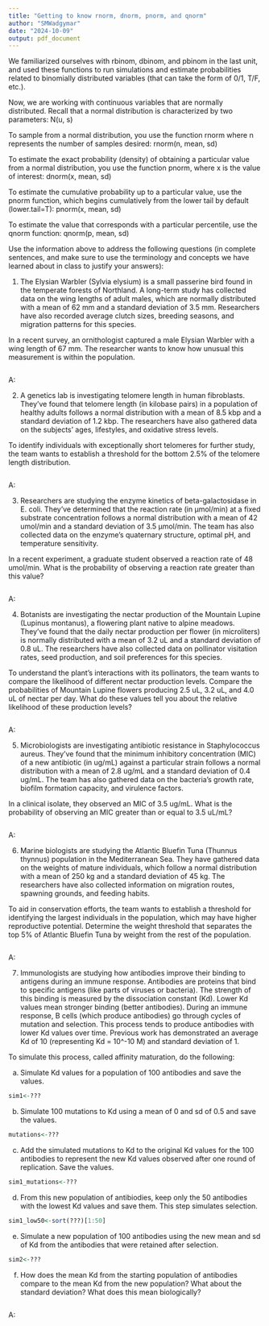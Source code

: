 ```yaml
---
title: "Getting to know rnorm, dnorm, pnorm, and qnorm"
author: "SMWadgymar"
date: "2024-10-09"
output: pdf_document
---
```


We familiarized ourselves with rbinom, dbinom, and pbinom in the last unit, and used these functions to run simulations and estimate probabilities related to binomially distributed variables (that can take the form of 0/1, T/F, etc.).

Now, we are working with continuous variables that are normally distributed. Recall that a normal distribution is characterized by two parameters: N(u, s)

To sample from a normal distribution, you use the function rnorm where n represents the number of samples desired:
rnorm(n, mean, sd)

To estimate the exact probability (density) of obtaining a particular value from a normal distribution, you use the function pnorm, where x is the value of interest: 
dnorm(x, mean, sd)

To estimate the cumulative probability up to a particular value, use the pnorm function, which begins cumulatively from the lower tail by default (lower.tail=T):
pnorm(x, mean, sd)

To estimate the value that corresponds with a particular percentile, use the qnorm function:
qnorm(p, mean, sd)

Use the information above to address the following questions (in complete sentences, and make sure to use the terminology and concepts we have learned about in class to justify your answers):


1) The Elysian Warbler (Sylvia elysium) is a small passerine bird found in the temperate forests of Northland. A long-term study has collected data on the wing lengths of adult males, which are normally distributed with a mean of 62 mm and a standard deviation of 3.5 mm. Researchers have also recorded average clutch sizes, breeding seasons, and migration patterns for this species.

In a recent survey, an ornithologist captured a male Elysian Warbler with a wing length of 67 mm. The researcher wants to know how unusual this measurement is within the population.

```r

```

A: 



2) A genetics lab is investigating telomere length in human fibroblasts. They've found that telomere length (in kilobase pairs) in a population of healthy adults follows a normal distribution with a mean of 8.5 kbp and a standard deviation of 1.2 kbp. The researchers have also gathered data on the subjects' ages, lifestyles, and oxidative stress levels.

To identify individuals with exceptionally short telomeres for further study, the team wants to establish a threshold for the bottom 2.5% of the telomere length distribution.

```r

```

A: 



3) Researchers are studying the enzyme kinetics of beta-galactosidase in E. coli. They've determined that the reaction rate (in μmol/min) at a fixed substrate concentration follows a normal distribution with a mean of 42 umol/min and a standard deviation of 3.5 μmol/min. The team has also collected data on the enzyme's quaternary structure, optimal pH, and temperature sensitivity.

In a recent experiment, a graduate student observed a reaction rate of 48 umol/min. What is the probability of observing a reaction rate greater than this value?

```r

```

A: 



4) Botanists are investigating the nectar production of the Mountain Lupine (Lupinus montanus), a flowering plant native to alpine meadows. They've found that the daily nectar production per flower (in microliters) is normally distributed with a mean of 3.2 uL and a standard deviation of 0.8 uL. The researchers have also collected data on pollinator visitation rates, seed production, and soil preferences for this species.

To understand the plant's interactions with its pollinators, the team wants to compare the likelihood of different nectar production levels. Compare the probabilities of Mountain Lupine flowers producing 2.5 uL, 3.2 uL, and 4.0 uL of nectar per day. What do these values tell you about the relative likelihood of these production levels?

```r

```

A: 



5) Microbiologists are investigating antibiotic resistance in Staphylococcus aureus. They've found that the minimum inhibitory concentration (MIC) of a new antibiotic (in ug/mL) against a particular strain follows a normal distribution with a mean of 2.8 ug/mL and a standard deviation of 0.4 ug/mL. The team has also gathered data on the bacteria's growth rate, biofilm formation capacity, and virulence factors.

In a clinical isolate, they observed an MIC of 3.5 ug/mL. What is the probability of observing an MIC greater than or equal to 3.5 uL/mL?

```r

```

A: 



6) Marine biologists are studying the Atlantic Bluefin Tuna (Thunnus thynnus) population in the Mediterranean Sea. They have gathered data on the weights of mature individuals, which follow a normal distribution with a mean of 250 kg and a standard deviation of 45 kg. The researchers have also collected information on migration routes, spawning grounds, and feeding habits.

To aid in conservation efforts, the team wants to establish a threshold for identifying the largest individuals in the population, which may have higher reproductive potential. Determine the weight threshold that separates the top 5% of Atlantic Bluefin Tuna by weight from the rest of the population.

```r

```

A: 



7) Immunologists are studying how antibodies improve their binding to antigens during an immune response. Antibodies are proteins that bind to specific antigens (like parts of viruses or bacteria). The strength of this binding is measured by the dissociation constant (Kd). Lower Kd values mean stronger binding (better antibodies). During an immune response, B cells (which produce antibodies) go through cycles of mutation and selection. This process tends to produce antibodies with lower Kd values over time. Previous work has demonstrated an average Kd of 10 (representing Kd = 10^-10 M) and standard deviation of 1.

To simulate this process, called affinity maturation, do the following:

a) Simulate Kd values for a population of 100 antibodies and save the values.

```r
sim1<-???
```

b) Simulate 100 mutations to Kd using a mean of 0 and sd of 0.5 and save the values.

```r
mutations<-???
```

c) Add the simulated mutations to Kd to the original Kd values for the 100 antibodies to represent the new Kd values observed after one round of replication. Save the values.

```r
sim1_mutations<-???
```

d) From this new population of antibiodies, keep only the 50 antibodies with the lowest Kd values and save them. This step simulates selection.

```r
sim1_low50<-sort(???)[1:50]
```

e) Simulate a new population of 100 antibodies using the new mean and sd of Kd from the antibodies that were retained after selection.

```r
sim2<-???
```

f) How does the mean Kd from the starting population of antibodies compare to the mean Kd from the new population? What about the standard deviation? What does this mean biologically?

```r

```

A: 

